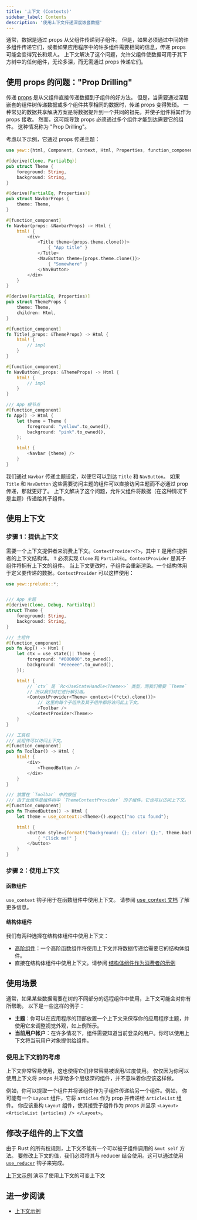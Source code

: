 ```yaml
---
title: '上下文 (Contexts)'
sidebar_label: Contexts
description: '使用上下文传递深度嵌套数据'
---
```


通常，数据是通过 props 从父组件传递到子组件。
但是，如果必须通过中间的许多组件传递它们，或者如果应用程序中的许多组件需要相同的信息，传递 props 可能会变得冗长和烦人。
上下文解决了这个问题，允许父组件使数据可用于其下方树中的任何组件，无论多深，而无需通过 props 传递它们。

## 使用 props 的问题："Prop Drilling"

传递 [props](./function-components/properties.mdx) 是从父组件直接传递数据到子组件的好方法。
但是，当需要通过深层嵌套的组件树传递数据或多个组件共享相同的数据时，传递 props 变得繁琐。
一种常见的数据共享解决方案是将数据提升到一个共同的祖先，并使子组件将其作为 props 接收。
然而，这可能导致 props 必须通过多个组件才能到达需要它的组件。
这种情况称为 "Prop Drilling"。

考虑以下示例，它通过 props 传递主题：

```rust
use yew::{html, Component, Context, Html, Properties, function_component};

#[derive(Clone, PartialEq)]
pub struct Theme {
    foreground: String,
    background: String,
}

#[derive(PartialEq, Properties)]
pub struct NavbarProps {
    theme: Theme,
}

#[function_component]
fn Navbar(props: &NavbarProps) -> Html {
    html! {
        <div>
            <Title theme={props.theme.clone()}>
                { "App title" }
            </Title>
            <NavButton theme={props.theme.clone()}>
                { "Somewhere" }
            </NavButton>
        </div>
    }
}

#[derive(PartialEq, Properties)]
pub struct ThemeProps {
    theme: Theme,
    children: Html,
}

#[function_component]
fn Title(_props: &ThemeProps) -> Html {
    html! {
        // impl
    }
}

#[function_component]
fn NavButton(_props: &ThemeProps) -> Html {
    html! {
        // impl
    }
}

/// App 根节点
#[function_component]
fn App() -> Html {
    let theme = Theme {
        foreground: "yellow".to_owned(),
        background: "pink".to_owned(),
    };

    html! {
        <Navbar {theme} />
    }
}
```

我们通过 `Navbar` 传递主题设定，以便它可以到达 `Title` 和 `NavButton`。
如果 `Title` 和 `NavButton` 这些需要访问主题的组件可以直接访问主题而不必通过 prop 传递，那就更好了。
上下文解决了这个问题，允许父组件将数据（在这种情况下是主题）传递给其子组件。

## 使用上下文

### 步骤 1：提供上下文

需要一个上下文提供者来消费上下文。`ContextProvider<T>`，其中 `T` 是用作提供者的上下文结构体。
`T` 必须实现 `Clone` 和 `PartialEq`。`ContextProvider` 是其子组件将拥有上下文的组件。
当上下文更改时，子组件会重新渲染。一个结构体用于定义要传递的数据。`ContextProvider` 可以这样使用：

```rust
use yew::prelude::*;


/// App 主题
#[derive(Clone, Debug, PartialEq)]
struct Theme {
    foreground: String,
    background: String,
}

/// 主组件
#[function_component]
pub fn App() -> Html {
    let ctx = use_state(|| Theme {
        foreground: "#000000".to_owned(),
        background: "#eeeeee".to_owned(),
    });

    html! {
        // `ctx` 是 `Rc<UseStateHandle<Theme>>` 类型，而我们需要 `Theme`
        // 所以我们对它进行解引用。
        <ContextProvider<Theme> context={(*ctx).clone()}>
            // 这里的每个子组件及其子组件都将访问此上下文。
            <Toolbar />
        </ContextProvider<Theme>>
    }
}

/// 工具栏
/// 此组件可以访问上下文。
#[function_component]
pub fn Toolbar() -> Html {
    html! {
        <div>
            <ThemedButton />
        </div>
    }
}

/// 放置在 `Toolbar` 中的按钮
/// 由于此组件是组件树中 `ThemeContextProvider` 的子组件，它也可以访问上下文。
#[function_component]
pub fn ThemedButton() -> Html {
    let theme = use_context::<Theme>().expect("no ctx found");

    html! {
        <button style={format!("background: {}; color: {};", theme.background, theme.foreground)}>
            { "Click me!" }
        </button>
    }
}
```

### 步骤 2：使用上下文

#### 函数组件

`use_context` 钩子用于在函数组件中使用上下文。
请参阅 [use_context 文档](https://yew-rs-api.web.app/next/yew/functional/fn.use_context.html) 了解更多信息。

#### 结构体组件

我们有两种选择在结构体组件中使用上下文：

-   [高阶组件](../advanced-topics/struct-components/hoc.mdx)：一个高阶函数组件将使用上下文并将数据传递给需要它的结构体组件。
-   直接在结构体组件中使用上下文。请参阅 [结构体组件作为消费者的示例](https://github.com/yewstack/yew/tree/master/examples/contexts/src/struct_component_subscriber.rs)

## 使用场景

通常，如果某些数据需要在树的不同部分的远程组件中使用，上下文可能会对你有所帮助。
以下是一些这样的例子：

-   **主题**：你可以在应用程序的顶部放置一个上下文来保存你的应用程序主题，并使用它来调整视觉外观，如上例所示。
-   **当前用户帐户**：在许多情况下，组件需要知道当前登录的用户。你可以使用上下文将当前用户对象提供给组件。

### 使用上下文前的考虑

上下文非常容易使用，这也使得它们非常容易被误用/过度使用。
仅仅因为你可以使用上下文将 props 共享给多个层级深的组件，并不意味着你应该这样做。

例如，你可以提取一个组件并将该组件作为子组件传递给另一个组件。例如，
你可能有一个 `Layout` 组件，它将 `articles` 作为 prop 并传递给 `ArticleList` 组件。
你应该重构 `Layout` 组件，使其接受子组件作为 props 并显示 `<Layout> <ArticleList {articles} /> </Layout>`。

## 修改子组件的上下文值

由于 Rust 的所有权规则，上下文不能有一个可以被子组件调用的 `&mut self` 方法。
要修改上下文的值，我们必须将其与 reducer 结合使用。这可以通过使用
[`use_reducer`](https://yew-rs-api.web.app/next/yew/functional/fn.use_reducer.html) 钩子来完成。

[上下文示例](https://github.com/yewstack/yew/tree/master/examples/contexts) 演示了使用上下文的可变上下文

## 进一步阅读

-   [上下文示例](https://github.com/yewstack/yew/tree/master/examples/contexts)
